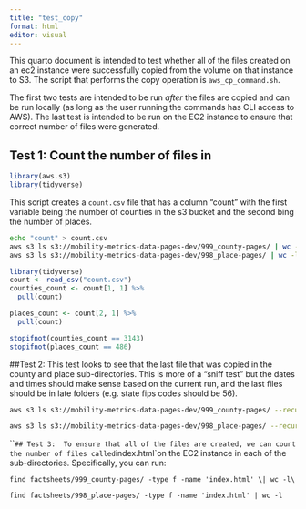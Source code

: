 ```yaml
---
title: "test_copy"
format: html
editor: visual
---
```


This quarto document is intended to test whether all of the files created on an ec2 instance were successfully copied from the volume on that instance to S3. The script that performs the copy operation is `aws_cp_command.sh`.

The first two tests are intended to be run *after* the files are copied and can be run locally (as long as the user running the commands has CLI access to AWS). The last test is intended to be run on the EC2 instance to ensure that correct number of files were generated.

## Test 1: Count the number of files in

```r
library(aws.s3)
library(tidyverse)
```

This script creates a `count.csv` file that has a column "count" with the first variable being the number of counties in the s3 bucket and the second bing the number of places.

```bash
echo "count" > count.csv
aws s3 ls s3://mobility-metrics-data-pages-dev/999_county-pages/ | wc -l >> count.csv
aws s3 ls s3://mobility-metrics-data-pages-dev/998_place-pages/ | wc -l >> count.csv
```

```r
library(tidyverse)
count <- read_csv("count.csv")
counties_count <- count[1, 1] %>% 
  pull(count)

places_count <- count[2, 1] %>%
  pull(count)

stopifnot(counties_count == 3143)
stopifnot(places_count == 486)

```

##Test 2: 
This test looks to see that the last file that was copied in the county and place sub-directories. This is more of a "sniff test" but the dates and times should make sense based on the current run, and the last files should be in late folders (e.g. state fips codes should be 56). 


```bash

aws s3 ls s3://mobility-metrics-data-pages-dev/999_county-pages/ --recursive | sort | tail -n 1 
```

```bash
aws s3 ls s3://mobility-metrics-data-pages-dev/998_place-pages/ --recursive | sort | tail -n 1 
```

\`\``## Test 3:  To ensure that all of the files are created, we can count the number of files called`index.html`on the EC2 instance in each of the sub-directories. Specifically, you can run:

`find factsheets/999_county-pages/ -type f -name 'index.html' \| wc -l\`

`find factsheets/998_place-pages/ -type f -name 'index.html' | wc -l`
